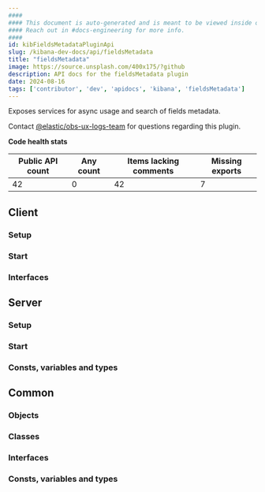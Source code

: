 ```yaml
---
####
#### This document is auto-generated and is meant to be viewed inside our experimental, new docs system.
#### Reach out in #docs-engineering for more info.
####
id: kibFieldsMetadataPluginApi
slug: /kibana-dev-docs/api/fieldsMetadata
title: "fieldsMetadata"
image: https://source.unsplash.com/400x175/?github
description: API docs for the fieldsMetadata plugin
date: 2024-08-16
tags: ['contributor', 'dev', 'apidocs', 'kibana', 'fieldsMetadata']
---
```


Exposes services for async usage and search of fields metadata.

Contact [@elastic/obs-ux-logs-team](https://github.com/orgs/elastic/teams/obs-ux-logs-team) for questions regarding this plugin.

**Code health stats**

| Public API count  | Any count | Items lacking comments | Missing exports |
|-------------------|-----------|------------------------|-----------------|
| 42 | 0 | 42 | 7 |

## Client

### Setup
<DocDefinitionList data={[fieldsMetadataObj.client.setup]}/>

### Start
<DocDefinitionList data={[fieldsMetadataObj.client.start]}/>

### Interfaces
<DocDefinitionList data={fieldsMetadataObj.client.interfaces}/>

## Server

### Setup
<DocDefinitionList data={[fieldsMetadataObj.server.setup]}/>

### Start
<DocDefinitionList data={[fieldsMetadataObj.server.start]}/>

### Consts, variables and types
<DocDefinitionList data={fieldsMetadataObj.server.misc}/>

## Common

### Objects
<DocDefinitionList data={fieldsMetadataObj.common.objects}/>

### Classes
<DocDefinitionList data={fieldsMetadataObj.common.classes}/>

### Interfaces
<DocDefinitionList data={fieldsMetadataObj.common.interfaces}/>

### Consts, variables and types
<DocDefinitionList data={fieldsMetadataObj.common.misc}/>

